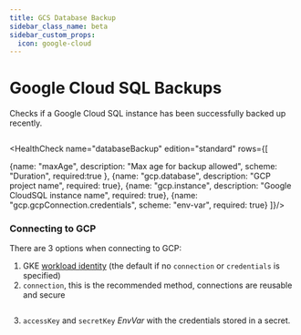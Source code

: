 ```yaml
---
title: GCS Database Backup
sidebar_class_name: beta
sidebar_custom_props:
  icon: google-cloud
---
```


# <Icon name="google-cloud" /> Google Cloud SQL Backups

<!-- Source: modules/canary-checker/api/v1/checks.go:1245#DatabaseBackupCheck -->

Checks if a Google Cloud SQL instance has been successfully backed up recently.

```yaml title="gcs-database.yaml" file=<rootDir>/modules/canary-checker/fixtures/datasources/GCP/database_backup.yaml
```

<HealthCheck name="databaseBackup" edition="standard" rows={[

{name: "maxAge", description: "Max age for backup allowed", scheme: "Duration", required:true },
  {name: "gcp.database", description: "GCP project name", required: true},
  {name: "gcp.instance", description: "Google CloudSQL instance name",  required: true},
  {name: "gcp.gcpConnection.credentials",  scheme: "env-var", required: true}
]}/>



### Connecting to GCP

There are 3 options when connecting to GCP:

1. GKE [workload identity](https://cloud.google.com/kubernetes-engine/docs/how-to/workload-identity) (the default if no `connection` or `credentials` is specified)
2. `connection`, this is the recommended method, connections are reusable and secure

```yaml title="database-backup-check.yaml" file=<rootDir>/modules/canary-checker/fixtures/datasources/GCP/database_backup_cred_from_connection.yaml
```

3. `accessKey` and `secretKey` <CommonLink to="authentication">_EnvVar_</CommonLink> with the credentials stored in a secret.

```yaml title="gcs-database-backup.yaml" file=<rootDir>/modules/canary-checker/fixtures/datasources/GCP/database_backup_cred.yaml
```
